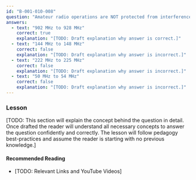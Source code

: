 ```yaml
---
id: "B-001-010-008"
question: "Amateur radio operations are NOT protected from interference caused by another service operating in which of the following frequency bands?"
answers:
  - text: "902 MHz to 928 MHz"
    correct: true
    explanation: "[TODO: Draft explanation why answer is correct.]"
  - text: "144 MHz to 148 MHz"
    correct: false
    explanation: "[TODO: Draft explanation why answer is incorrect.]"
  - text: "222 MHz to 225 MHz"
    correct: false
    explanation: "[TODO: Draft explanation why answer is incorrect.]"
  - text: "50 MHz to 54 MHz"
    correct: false
    explanation: "[TODO: Draft explanation why answer is incorrect.]"
---
```


### Lesson

[TODO: This section will explain the concept behind the question in detail. Once drafted the reader will understand all necessary concepts to answer the question confidently and correctly. The lesson will follow pedagogy best-practices and assume the reader is starting with no previous knowledge.]

#### Recommended Reading

- [TODO: Relevant Links and YouTube Videos]
